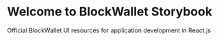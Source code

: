 <Meta title="Example/Introduction" />

# Welcome to BlockWallet Storybook

Official BlockWallet UI resources for application development in React.js
